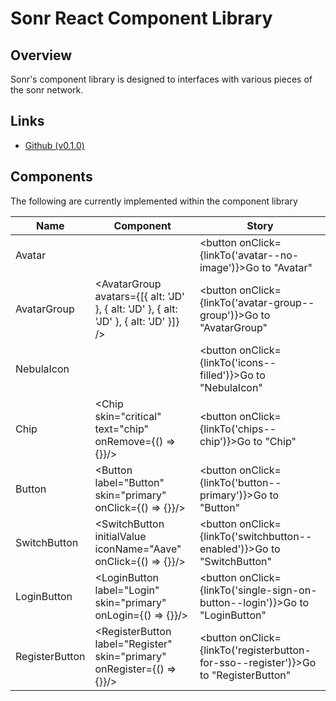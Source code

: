 
<Meta title="Index" />

# Sonr React Component Library

## Overview
Sonr's component library is designed to interfaces with various pieces of the sonr network.

## Links

- [Github (v0.1.0)](https://github.com/sonr-io/nebula-react)

## Components
The following are currently implemented within the component library

| Name | Component | Story |
|------|---------------|---------|
| Avatar | <div className="flex flex-col items-center mx-auto"><Avatar alt="JD" /></div>| <button onClick={linkTo('avatar--no-image')}>Go to "Avatar"</button> |
| AvatarGroup | <div className="flex items-center mx-auto"><AvatarGroup avatars={[{ alt: 'JD' }, { alt: 'JD' }, { alt: 'JD' }, { alt: 'JD' }]} /></div>| <button onClick={linkTo('avatar-group--group')}>Go to "AvatarGroup"</button> |
| NebulaIcon | <div className="flex flex-col items-center mx-auto"><NebulaIcon iconName="Aave" class="w-8 h-8" /></div>| <button onClick={linkTo('icons--filled')}>Go to "NebulaIcon"</button> |
| Chip | <div className="flex flex-col items-center mx-auto"><Chip skin="critical" text="chip" onRemove={() => {}}/></div>| <button onClick={linkTo('chips--chip')}>Go to "Chip"</button> |
| Button | <div className="flex flex-col items-center mx-auto"><Button label="Button" skin="primary" onClick={() => {}}/></div>| <button onClick={linkTo('button--primary')}>Go to "Button"</button> |
| SwitchButton | <div className="flex flex-col items-center mx-auto"><SwitchButton initialValue iconName="Aave" onClick={() => {}}/></div>| <button onClick={linkTo('switchbutton--enabled')}>Go to "SwitchButton"</button> |
| LoginButton | <div className="flex flex-col items-center mx-auto"><LoginButton label="Login" skin="primary" onLogin={() => {}}/></div>| <button onClick={linkTo('single-sign-on-button--login')}>Go to "LoginButton"</button> |
| RegisterButton | <div className="flex flex-col items-center mx-auto"><RegisterButton label="Register" skin="primary" onRegister={() => {}}/></div>| <button onClick={linkTo('registerbutton-for-sso--register')}>Go to "RegisterButton"</button> |
